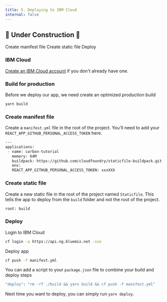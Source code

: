 ```yaml
---
title: 5. Deploying to IBM Cloud
internal: false
---
```


## 🚧 Under Construction 🚧

<AnchorLinks>
  <AnchorLink>Create manifest file</AnchorLink>
  <AnchorLink>Create static file</AnchorLink>
  <AnchorLink>Deploy</AnchorLink>
</AnchorLinks>

### IBM Cloud

[Create an IBM Cloud account](https://cloud.ibm.com/registration) if you don't already have one.

### Build for production

Before we deploy our app, we need create an optimized production build

```bash
yarn build
```

### Create manifest file

Create a `manifest.yml` file in the root of the project. You'll need to add your `REACT_APP_GITHUB_PERSONAL_ACCESS_TOKEN` here.

```bash
---
applications:
 - name: carbon-tutorial
   memory: 64M
   buildpack: https://github.com/cloudfoundry/staticfile-buildpack.git
   env:
   REACT_APP_GITHUB_PERSONAL_ACCESS_TOKEN: xxxXXX
```

### Create static file

Create a new static file in the root of the project named `Staticfile`. This tells the app to deploy from the `build` folder and not the root of the project.

```bash
root: build
```

### Deploy

Login to IBM Cloud

```bash
cf login -a https://api.ng.bluemix.net -sso
```

Deploy app

```bash
cf push -f manifest.yml
```

You can add a script to your `package.json` file to combine your build and deploy steps

```bash
"deploy": "rm -rf ./build && yarn build && cf push -f manifest.yml"
```

Next time you want to deploy, you can simply run `yarn deploy`.
